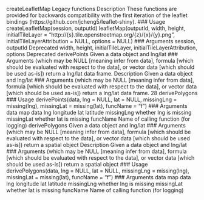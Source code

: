
createLeafletMap Legacy functions
Description
These functions are provided for backwards compatibility with the first iteration of the leaflet bindings
(https://github.com/jcheng5/leaflet-shiny).
### Usage
createLeafletMap(session, outputId)
leafletMap(outputId, width, height,
initialTileLayer = "http://{s}.tile.openstreetmap.org/{z}/{x}/{y}.png",
initialTileLayerAttribution = NULL, options = NULL)
### Arguments
session, outputId
Deprecated
width, height, initialTileLayer, initialTileLayerAttribution, options
Deprecated
derivePoints Given a data object and lng/lat ### Arguments (which may be NULL
[meaning infer from data], formula [which should be evaluated with
respect to the data], or vector data [which should be used as-is]) return
a lng/lat data frame.
Description
Given a data object and lng/lat ### Arguments (which may be NULL [meaning infer from data], formula
[which should be evaluated with respect to the data], or vector data [which should be used as-is])
return a lng/lat data frame.
28 derivePolygons
### Usage
derivePoints(data, lng = NULL, lat = NULL, missingLng = missing(lng),
missingLat = missing(lat), funcName = "f")
### Arguments
data map data
lng longitude
lat latitude
missingLng whether lng is missing
missingLat whether lat is missing
funcName Name of calling function (for logging)
derivePolygons Given a data object and lng/lat ### Arguments (which may be NULL
[meaning infer from data], formula [which should be evaluated with
respect to the data], or vector data [which should be used as-is]) return
a spatial object
Description
Given a data object and lng/lat ### Arguments (which may be NULL [meaning infer from data], formula
[which should be evaluated with respect to the data], or vector data [which should be used as-is])
return a spatial object
### Usage
derivePolygons(data, lng = NULL, lat = NULL,
missingLng = missing(lng), missingLat = missing(lat),
funcName = "f")
### Arguments
data map data
lng longitude
lat latitude
missingLng whether lng is missing
missingLat whether lat is missing
funcName Name of calling function (for logging)
